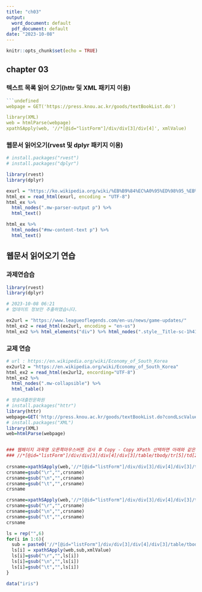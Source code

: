 ```yaml
---
title: "ch03"
output:
  word_document: default
  pdf_document: default
date: "2023-10-08"
--- 
```


```r
knitr::opts_chunk$set(echo = TRUE)
```

## chapter 03

### 텍스트 목록 읽어 오기(httr 및 XML 패키지 이용)
```r
```undefined

webpage = GET('https://press.knou.ac.kr/goods/textBookList.do')

library(XML)
web = htmlParse(webpage)
xpathSApply(web, '//*[@id="listForm"]/div/div[3]/div[4]', xmlValue)

```


### 웹문서 읽어오기(rvest 및 dplyr 패키지 이용)

```r
# install.packages("rvest")
# install.packages("dplyr")

library(rvest)
library(dplyr)

exurl = "https://ko.wikipedia.org/wiki/%EB%B9%84%EC%A0%95%ED%98%95_%EB%8D%B0%EC%9D%B4%ED%84%B0"
html_ex = read_html(exurl, encoding = "UTF-8")
html_ex %>% 
  html_nodes(".mw-parser-output p") %>% 
  html_text()

html_ex %>% 
  html_nodes("#mw-content-text p") %>% 
  html_text()

```

## 웹문서 읽어오기 연습

### 과제연습습

```r

library(rvest)
library(dplyr)

# 2023-10-08 06:21 
# 업데이트 정보만 추출하였습니다.

ex2url = "https://www.leagueoflegends.com/en-us/news/game-updates/"
html_ex2 = read_html(ex2url, encoding = "en-us")
html_ex2 %>% html_elements("div") %>% html_nodes(".style__Title-sc-1h41bzo-8") %>% html_text()
```

### 교제 연습
```r
# url : https://en.wikipedia.org/wiki/Economy_of_South_Korea
ex2url2 = "https://en.wikipedia.org/wiki/Economy_of_South_Korea"
html_ex2 = read_html(ex2url2, encording="UTF-8")
html_ex2 %>%
  html_nodes(".mw-collapsible") %>% 
  html_table()

```



```r
# 방송대출판문화원 
# install.packages("httr")
library(httr)
webpage=GET('http://press.knou.ac.kr/goods/textBookList.do?condLscValue=001&condMscValue=003&condSscValue=007&condScyr=4')
# install.packages("XML")
library(XML)
web=htmlParse(webpage)


### 웹페이지 과목명 오른쪽마우스버튼 검사 후 Copy - Copy XPath 선택하면 아래와 같은 부분이 복사됨
### //*[@id="listForm"]/div/div[3]/div[4]/div[3]/table/tbody/tr[5]/td[2]/div/h5/a
      
crsname=xpathSApply(web,'//*[@id="listForm"]/div/div[3]/div[4]/div[3]/table/tbody/tr[5]/td[2]/div/h5/a', xmlValue)
crsname=gsub("\r","",crsname)
crsname=gsub("\n","",crsname)
crsname=gsub("\t","",crsname)
crsname

crsname=xpathSApply(web,'//*[@id="listForm"]/div/div[3]/div[4]/div[3]/table/tbody/tr[1]/td[2]/div/h5/a', xmlValue)
crsname=gsub("\r","",crsname)
crsname=gsub("\n","",crsname)
crsname=gsub("\t","",crsname)
crsname

ls = rep("",6)
for(i in 1:6){
  sub = paste0('//*[@id="listForm"]/div/div[3]/div[4]/div[3]/table/tbody/tr[',i,']/td[2]/div/h5/a')
  ls[i] = xpathSApply(web,sub,xmlValue)
  ls[i]=gsub("\r","",ls[i])
  ls[i]=gsub("\n","",ls[i])
  ls[i]=gsub("\t","",ls[i])
}

```



```r
data("iris")
```

